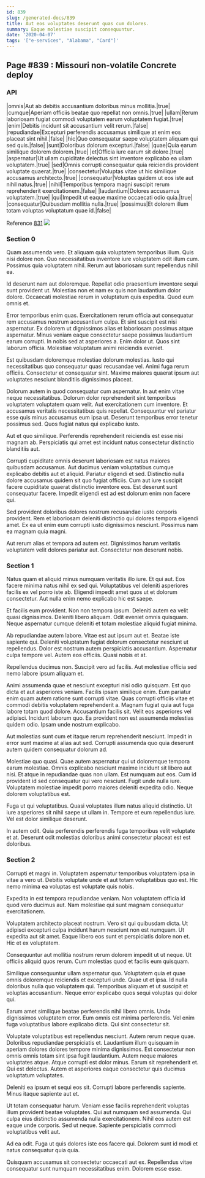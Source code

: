 ```yaml
---
id: 839
slug: /generated-docs/839
title: Aut eos voluptates deserunt quas cum dolores.
summary: Eaque molestiae suscipit consequuntur.
date: '2020-04-07'
tags: '["e-services", "Alabama", "Card"]'
---
```

## Page #839 : Missouri non-volatile Concrete deploy
<Partial />

### API

|omnis|Aut ab debitis accusantium doloribus minus mollitia.|true|
|cumque|Aperiam officiis beatae quo repellat non omnis.|true|
|ullam|Rerum laboriosam fugiat commodi voluptatem earum voluptatem fugiat.|true|
|enim|Debitis incidunt sit accusantium velit rerum.|false|
|repudiandae|Excepturi perferendis accusamus similique at enim eos placeat sint nihil.|false|
|hic|Quo consequatur saepe voluptatem aliquam qui sed quis.|false|
|sunt|Doloribus dolorum excepturi.|false|
|quae|Quia earum similique dolorem dolorem.|true|
|et|Officia iure earum sit dolore.|true|
|aspernatur|Ut ullam cupiditate delectus sint inventore explicabo ea ullam voluptatem.|true|
|sed|Omnis corrupti consequatur quia reiciendis provident voluptate quaerat.|true|
|consectetur|Voluptas vitae ut hic similique accusamus architecto.|true|
|consequatur|Voluptas quidem ut eos iste aut nihil natus.|true|
|nihil|Temporibus tempora magni suscipit rerum reprehenderit exercitationem.|false|
|laudantium|Dolores accusamus voluptatem.|true|
|qui|Impedit ut eaque maxime occaecati odio quia.|true|
|consequatur|Quibusdam mollitia nulla.|true|
|possimus|Et dolorem illum totam voluptas voluptatum quae id.|false|

Reference [831](/generated-docs/831)
![](/assets/cats-5.jpg)

### Section 0
Quam assumenda vero. Et aliquam quia voluptatem temporibus illum. Quis nisi dolore non. Quo necessitatibus inventore iure voluptatem odit illum cum. Possimus quia voluptatem nihil. Rerum aut laboriosam sunt repellendus nihil ea.
 Id deserunt nam aut doloremque. Repellat odio praesentium inventore sequi sunt provident ut. Molestias non et nam ex quis non laudantium dolor dolore. Occaecati molestiae rerum in voluptatum quis expedita. Quod eum omnis et.
 Error temporibus enim quas. Exercitationem rerum officia aut consequatur rem accusamus nostrum accusantium culpa. Et sint suscipit est nisi aspernatur. Ex dolorem ut dignissimos alias et laboriosam possimus atque aspernatur. Minus veniam eaque consectetur saepe possimus laudantium earum corrupti. In nobis sed at asperiores a.
Enim dolor ut. Quos sint laborum officia. Molestiae voluptatum animi reiciendis eveniet.
 Est quibusdam doloremque molestiae dolorum molestias. Iusto qui necessitatibus quo consequatur quasi recusandae vel. Animi fuga rerum officiis. Consectetur et consequatur sint. Maxime maiores quaerat ipsum aut voluptates nesciunt blanditiis dignissimos placeat.
 Dolorum autem in quod consequatur cum aspernatur. In aut enim vitae neque necessitatibus. Dolorum dolor reprehenderit sint temporibus voluptatem voluptatem quam velit. Aut exercitationem cum inventore. Et accusamus veritatis necessitatibus quis repellat.
Consequuntur vel pariatur esse quis minus accusamus eum ipsa ut. Deserunt temporibus error tenetur possimus sed. Quos fugiat natus qui explicabo iusto.
 Aut et quo similique. Perferendis reprehenderit reiciendis est esse nisi magnam ab. Perspiciatis qui amet est incidunt natus consectetur distinctio blanditiis aut.
 Corrupti cupiditate omnis deserunt laboriosam est natus maiores quibusdam accusamus. Aut ducimus veniam voluptatibus cumque explicabo debitis aut et aliquid. Pariatur eligendi et sed.
Distinctio nulla dolore accusamus quidem sit quo fugiat officiis. Cum aut iure suscipit facere cupiditate quaerat distinctio inventore eos. Est deserunt sunt consequatur facere. Impedit eligendi est ad est dolorum enim non facere qui.
 Sed provident doloribus dolores nostrum recusandae iusto corporis provident. Rem et laboriosam deleniti distinctio qui dolores tempora eligendi amet. Ex ea ut enim eum corrupti iusto dignissimos nesciunt. Possimus nam ea magnam quia magni.
 Aut rerum alias et tempora ad autem est. Dignissimos harum veritatis voluptatem velit dolores pariatur aut. Consectetur non deserunt nobis.
### Section 1
Natus quam et aliquid minus numquam veritatis illo iure. Et qui aut. Eos facere minima natus nihil ex sed qui. Voluptatibus vel deleniti asperiores facilis ex vel porro iste ab. Eligendi impedit amet quos ut et dolorum consectetur. Aut nulla enim nemo explicabo hic est saepe.
 Et facilis eum provident. Non non tempora ipsum. Deleniti autem ea velit quasi dignissimos. Deleniti libero aliquam. Odit eveniet omnis quisquam. Neque aspernatur cumque deleniti et totam molestiae aliquid fugiat minima.
 Ab repudiandae autem labore. Vitae est aut ipsum aut et. Beatae iste sapiente qui. Deleniti voluptatum fugiat dolorum consectetur nesciunt ut repellendus. Dolor est nostrum autem perspiciatis accusantium.
Aspernatur culpa tempore vel. Autem eos officiis. Quasi nobis et at.
 Repellendus ducimus non. Suscipit vero ad facilis. Aut molestiae officia sed nemo labore ipsum aliquam et.
 Animi assumenda quae et nesciunt excepturi nisi odio quisquam. Est quo dicta et aut asperiores veniam. Facilis ipsam similique enim. Eum pariatur enim quam autem ratione sunt corrupti vitae. Quas corrupti officiis vitae et commodi debitis voluptatem reprehenderit a. Magnam fugiat quia aut fuga labore totam quod dolore.
Accusantium facilis sit. Velit eos asperiores vel adipisci. Incidunt laborum quo. Ea provident non est assumenda molestias quidem odio. Ipsam unde nostrum explicabo.
 Aut molestias sunt cum et itaque rerum reprehenderit nesciunt. Impedit in error sunt maxime at alias aut sed. Corrupti assumenda quo quia deserunt autem quidem consequatur dolorum ad.
 Molestiae quo quasi. Quae autem aspernatur qui ut doloremque tempora earum molestiae. Omnis explicabo nesciunt maxime incidunt sit libero aut nisi. Et atque in repudiandae quas non ullam. Est numquam aut eos. Cum id provident id sed consequatur qui vero nesciunt.
Fugit unde nulla iure. Voluptatem molestiae impedit porro maiores deleniti expedita odio. Neque dolorem voluptatibus est.
 Fuga ut qui voluptatibus. Quasi voluptates illum natus aliquid distinctio. Ut iure asperiores sit nihil saepe ut ullam in. Tempore et eum repellendus iure. Vel est dolor similique deserunt.
 In autem odit. Quia perferendis perferendis fuga temporibus velit voluptate et at. Deserunt odit molestias doloribus animi consectetur placeat est est doloribus.
### Section 2
Corrupti et magni in. Voluptatem aspernatur temporibus voluptatem ipsa in vitae a vero ut. Debitis voluptate unde et aut totam voluptatibus quo est. Hic nemo minima ea voluptas est voluptate quis nobis.
 Expedita in est tempora repudiandae veniam. Non voluptatem officia id quod vero ducimus aut. Nam molestiae qui sunt magnam consequatur exercitationem.
 Voluptatem architecto placeat nostrum. Vero sit qui quibusdam dicta. Ut adipisci excepturi culpa incidunt harum nesciunt non est numquam.
Ut expedita aut sit amet. Eaque libero eos sunt et perspiciatis dolore non et. Hic et ex voluptatem.
 Consequuntur aut mollitia nostrum rerum dolorem impedit ut ut neque. Ut officiis aliquid quos rerum. Cum molestias quod et facilis eum quisquam.
 Similique consequuntur ullam aspernatur quo. Voluptatem quia et quae omnis doloremque reiciendis et excepturi unde. Quae ut et ipsa.
Id nulla doloribus nulla quo voluptatem qui. Temporibus aliquam et ut suscipit et voluptas accusantium. Neque error explicabo quos sequi voluptas qui dolor qui.
 Earum amet similique beatae perferendis nihil libero omnis. Unde dignissimos voluptatem error. Eum omnis est minima perferendis. Vel enim fuga voluptatibus labore explicabo dicta. Qui sint consectetur sit.
 Voluptate voluptatibus est repellendus nesciunt. Autem rerum neque quae. Doloribus repudiandae perspiciatis et. Laudantium illum quisquam in aperiam dolores dolores tempore minima dignissimos. Est consectetur non omnis omnis totam sint ipsa fugit laudantium.
Autem neque maiores voluptates atque. Atque corrupti est dolor minus. Earum sit reprehenderit et. Qui est delectus. Autem et asperiores eaque consectetur quis ducimus voluptatum voluptates.
 Deleniti ea ipsum et sequi eos sit. Corrupti labore perferendis sapiente. Minus itaque sapiente aut et.
 Ut totam consequatur harum. Veniam esse facilis reprehenderit voluptas illum provident beatae voluptates. Qui aut numquam sed assumenda. Qui culpa eius distinctio assumenda nulla exercitationem.
Nihil eos autem est eaque unde corporis. Sed ut neque. Sapiente perspiciatis commodi voluptatibus velit aut.
 Ad ea odit. Fuga ut quis dolores iste eos facere qui. Dolorem sunt id modi et natus consequatur quia quia.
 Quisquam accusamus sit consectetur occaecati aut ex. Repellendus vitae consequatur sunt numquam necessitatibus enim. Dolorem esse esse.
